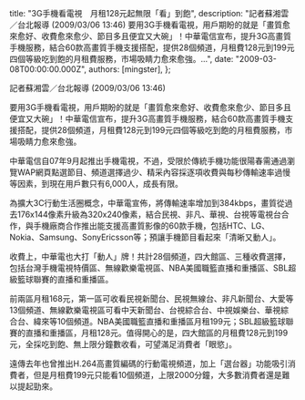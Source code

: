 
  title: "3G手機看電視　月租128元起無限「看」到飽",
  description: "記者蘇湘雲／台北報導 (2009/03/06 13:46) 要用3G手機看電視，用戶期盼的就是「畫質愈來愈好、收費愈來愈少、節目多且便宜又大碗」！中華電信宣布，提升3G高畫質手機服務，結合60款高畫質手機支援搭配，提供28個頻道，月租費128元到199元四個等級吃到飽的月租費服務，市場吸睛力愈來愈強。...",
  date: "2009-03-08T00:00:00.000Z",
  authors: [mingster],
};

<p>記者蘇湘雲／台北報導  (2009/03/06 13:46)
<p>要用3G手機看電視，用戶期盼的就是「畫質愈來愈好、收費愈來愈少、節目多且便宜又大碗」！中華電信宣布，提升3G高畫質手機服務，結合60款高畫質手機支援搭配，提供28個頻道，月租費128元到199元四個等級吃到飽的月租費服務，市場吸睛力愈來愈強。</p>
<p>中華電信自07年9月起推出手機電視，不過，受限於傳統手機功能很陽春需通過瀏覽WAP網頁點選節目、頻道選擇過少、精采內容採逐項收費與每秒傳輸速率過慢等因素，到現在用戶數只有6,000人，成長有限。</p>
<p>為擴大3C行動生活圈概念，中華電宣佈，將傳輸速率增加到384kbps，畫質從過去176x144像素升級為320x240像素，結合民視、非凡、華視、台視等電視台合作，與手機廠商合作推出能支援高畫質影像的60款手機，包括HTC、LG、Nokia、Samsung、SonyEricsson等；預讓手機節目看起來「清晰又動人」。</p>
<p>收費上，中華電也大打「動人」牌！共計28個頻道，四大館區、三種收費選擇，包括台灣手機電視特價區、無線歡樂電視區、NBA美國職籃直播和重播區、SBL超級籃球聯賽的直播和重播區。</p>
<p>前兩區月租168元，第一區可收看民視新聞台、民視無線台、非凡新聞台、大愛等13個頻道、無線歡樂電視區可看中天新聞台、台視綜合台、中視娛樂台、華視綜合台、緯來等10個頻道。NBA美國職籃直播和重播區月租199元；SBL超級籃球聯賽的直播和重播區，月租128元。值得開心的是，四大館區的月租費128元到199元，全採吃到飽、無上限分鐘數收看，可望滿足消費者「眼慾」。</p>
<p>遠傳去年也曾推出H.264高畫質編碼的行動電視頻道，加上「選台器」功能吸引消費者，但是月租費199元只能看10個頻道，上限2000分鐘，大多數消費者還是難以提起勁來。</p>
